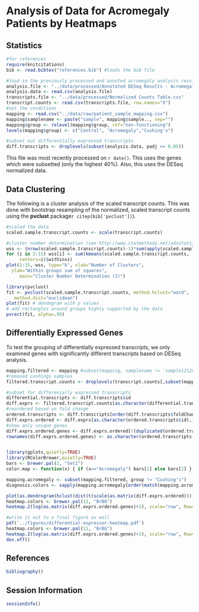 Analysis of Data for Acromegaly Patients by Heatmaps
=============================================================

Statistics
----------

```r
#for references
require(knitcitations)
bib <- read.bibtex("references.bib") #loads the bib file

#load in the previously processed and annoted acromegaly analysis results
analysis.file <- "../data/processed/Annotated DESeq Results - Acromegaly.csv"
analysis.data <- read.csv(analysis.file)
transcripts.file <- "../data/processed/Normalized Counts Table.csv"
transcript.counts <- read.csv(transcripts.file, row.names="X")
#set the conditions
mapping <- read.csv("../data/raw/patient_sample_mapping.csv")
mapping$samplename <- paste("sample", mapping$sample.., sep="")
mapping$group <- relevel(mapping$group, ref="non-functioning")
levels(mapping$group) <- c("Control", "Acromegaly","Cushing's")

#subset out differentially expressed transcripts
diff.transcripts <- droplevels(subset(analysis.data, padj <= 0.05))
```
This file was most recently processed on ```r date()```.  This uses the genes which were subsetted (only the highest 40\%).  Also, this uses the DESeq normalized data.

Data Clustering
----------------
The following is a cluster analysis of the scaled transcript counts.  This was done with bootstrap resampling of the normalized, scaled transcript counts using the **pvclust** package`r citep(bib['pvclust'])`). 

```r
#scaled the data
scaled.sample.transcript.counts <- scale(transcript.counts)

#cluster number determination (see http://www.statmethods.net/advstats/cluster.html)
wss <- (nrow(scaled.sample.transcript.counts)-1)*sum(apply(scaled.sample.transcript.counts,2,var))
for (i in 2:15) wss[i] <- sum(kmeans(scaled.sample.transcript.counts, 
     centers=i)$withinss)
plot(1:15, wss, type="b", xlab="Number of Clusters",
  ylab="Within groups sum of squares",
     main="Cluster Number Determination (3)")

library(pvclust)
fit <- pvclust(scaled.sample.transcript.counts, method.hclust="ward",
   method.dist="euclidean")
plot(fit) # dendogram with p values
# add rectangles around groups highly supported by the data
pvrect(fit, alpha=.95)
```


Differentially Expressed Genes
----------------------------------

To test the grouping of differentially expressed transcripts, we only examined genes with significantly different transcripts based on DESeq analysis.

```r
mapping.filtered <- mapping #subset(mapping, samplename != 'sample12128')
#removed cushings samples
filtered.transcript.counts <- droplevels(transcript.counts[,subset(mapping.filtered, group != "Cushing's")$samplename])

#subset for differenially expressed transcripts
differential.transcripts <- diff.transcripts$id
diff.exprs <- filtered.transcript.counts[as.character(differential.transcripts),]
#reordered based on fold change
ordered.transcripts <- diff.transcripts[order(diff.transcripts$foldChange),]
diff.exprs.ordered <- diff.exprs[as.character(ordered.transcripts$id),]
#show only unique genes
diff.exprs.ordered.genes <- diff.exprs.ordered[!(duplicated(ordered.transcripts$external_gene_id, incomparables=F)),]
rownames(diff.exprs.ordered.genes) <- as.character(ordered.transcripts[!(duplicated(ordered.transcripts$external_gene_id, incomparables=F)),]$external_gene_id)


library(gplots,quietly=TRUE)
library(RColorBrewer,quietly=TRUE)
bars <- brewer.pal(2, "Set1")
color.map <- function(x) { if (x=="Acromegaly") bars[1] else bars[2] }

mapping.acromegaly <- subset(mapping.filtered, group != "Cushing's")
diagnosis.colors <- sapply(mapping.acromegaly[order(match(mapping.acromegaly$samplename,colnames(diff.exprs))),]$group, FUN=color.map)

plot(as.dendrogram(hclust(dist(t(scale(as.matrix(diff.exprs.ordered)))))))
heatmap.colors <- brewer.pal(11, "BrBG")
heatmap.2(log(as.matrix(diff.exprs.ordered.genes)+1), scale="row", Rowv=F, ColSideColors=diagnosis.colors, col=heatmap.colors, density.info="none", trace="none", labCol=F, margins=c(6,6))

#write it out to a final figure as well
pdf('../figures/differential-expressor-heatmap.pdf')
heatmap.colors <- brewer.pal(11, "BrBG")
heatmap.2(log(as.matrix(diff.exprs.ordered.genes)+1), scale="row", Rowv=F, ColSideColors=diagnosis.colors, col=heatmap.colors, density.info="none", trace="none", labCol=F, margins=c(6,6))
dev.off()
```

References
-----------
```r
bibliography()
```

Session Information
-------------------
```r
sessionInfo()
```
